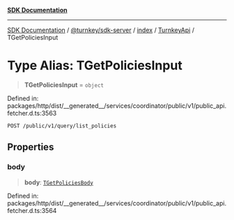 [**SDK Documentation**](../../../../../../README.mdx)

***

[SDK Documentation](../../../../../../packages.mdx) / [@turnkey/sdk-server](../../../../README.mdx) / [index](../../../README.mdx) / [TurnkeyApi](../README.mdx) / TGetPoliciesInput

# Type Alias: TGetPoliciesInput

> **TGetPoliciesInput** = `object`

Defined in: packages/http/dist/\_\_generated\_\_/services/coordinator/public/v1/public\_api.fetcher.d.ts:3563

`POST /public/v1/query/list_policies`

## Properties

### body

> **body**: [`TGetPoliciesBody`](TGetPoliciesBody.mdx)

Defined in: packages/http/dist/\_\_generated\_\_/services/coordinator/public/v1/public\_api.fetcher.d.ts:3564
